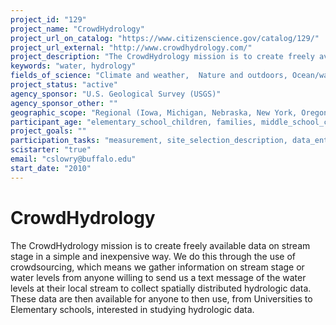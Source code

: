 ```yaml
---
project_id: "129"
project_name: "CrowdHydrology"
project_url_on_catalog: "https://www.citizenscience.gov/catalog/129/"
project_url_external: "http://www.crowdhydrology.com/"
project_description: "The CrowdHydrology mission is to create freely available data on stream stage in a simple and inexpensive way. We do this through the use of crowdsourcing, which means we gather information on stream stage or water levels from anyone willing to send us a text message of the water levels at their local stream to collect spatially distributed hydrologic data. These data are then available for anyone to then use, from Universities to Elementary schools, interested in studying hydrologic data."
keywords: "water, hydrology"
fields_of_science: "Climate and weather,  Nature and outdoors, Ocean/water and marine"
project_status: "active"
agency_sponsor: "U.S. Geological Survey (USGS)"
agency_sponsor_other: ""
geographic_scope: "Regional (Iowa, Michigan, Nebraska, New York, Oregon, Utah, Wisconsin) but will be National"
participant_age: "elementary_school_children, families, middle_school_children, general_public, seniors, teens"
project_goals: ""
participation_tasks: "measurement, site_selection_description, data_entry"
scistarter: "true"
email: "cslowry@buffalo.edu"
start_date: "2010"
---
```


# CrowdHydrology

The CrowdHydrology mission is to create freely available data on stream stage in a simple and inexpensive way. We do this through the use of crowdsourcing, which means we gather information on stream stage or water levels from anyone willing to send us a text message of the water levels at their local stream to collect spatially distributed hydrologic data. These data are then available for anyone to then use, from Universities to Elementary schools, interested in studying hydrologic data.
